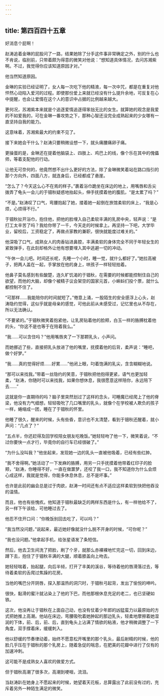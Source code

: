 ```yaml
---
---
---
```

title: 第四百四十五章
---




好消息个屁啊！

赵涛追着金琳的屁股问了一路，结果她除了分手这件事非常确定之外，别的什么也不肯说，临别前，只带着颇为得意的微笑对他说：“想知道具体情况，去问苏湘紫啊。不过，我觉得你应该知道原因才对。”

他当然知道原因。

金琳的实验已经证明了，女人每一次吃下他的精液，每一次中咒，都是在重复对他怦然心动陷入爱河的过程。即使那份爱上来就已经没有什么提升余地，可反复在心中提醒，也会让爱情在这个人的意识中占据的比例越来越大。

更何况，苏湘紫本来就是个追逐爱情追逐得笨拙无比的女生。就算她的观念是我爱的不如爱我的，可在金琳一番攻势之下，那种心智还没完全成熟起来的少女哪有一直坚持自我的能力。

这意味着，苏湘紫最大的约束不见了。

接下来她会干什么？赵涛只要稍微设想一下，就头痛腰痛卵子痛。

更操蛋的是，金琳还在提着他脑袋上、四肢上、鸡巴上的线，像个乐在其中的傀儡师，等着支配他的行动。

让他无可奈何的，他竟然想不出什么更好的方法，除了金琳微笑着站在路口指引的那个方向外，四面八方，就连身后，已经都成了悬崖。

“怎么了？今天这么心不在焉的样子。”裹着浴巾跪坐在床边的地上，用嘴唇和舌尖拨弄了龟头一会儿的于钿秋疑惑地抬起头，伸手抚摸着他的腹肌，“是太累了吗？”

“不是。”赵涛叹了口气，弯腰抱起了她，搂着她一起倒在旅馆柔软的床上，“我是心烦，心烦得不行。”

于钿秋扯开浴巾，抱住他，把他的脸埋入自己柔软丰满的乳房中央，轻声说：“是打工太辛苦了吗？我给你带了一千，今天走的时候拿上。再坚持一下吧，大学毕业，留校后，工资稳定了，再做点家教的兼职，很快就能度过难关的。”

他深吸了口气，成熟女人的肉香钻进鼻腔，丰满柔软的身体完全不同于年轻女生的紧致弹手，在此刻却格外让他有想要埋入其中逃避一切的冲动。

“午休一会儿吧。时间还长呢，先睡一个小时，睡一觉，就什么都好了。”她拉高被子，把两人盖在一起，手掌放在他的身上，哄孩子一样轻轻拍着。

他鼻子莫名感到有些酸楚，连久旷饥渴的于钿秋，在需要的时候都能控制住自己的欲望，而他的大脑，却像个被精子议会架空的国家元首，小蝌蚪们投个票，就什么都控制不住了。

“可那样……我能陪你的时间就短了。”倦意上涌，一股陌生的安全感浮上心头，赵涛隐约觉得，这似乎就是母亲的感觉，可他此前从未感受过，记忆里也从不存在，所以无法确认。

“不要紧的。”于钿秋微笑着抱紧他，让乳房贴着他的脸颊，白玉一样的胳膊枕着他的头，“你这不是也等于在陪着我么。”

“我……可以含住吗？”他用嘴唇夹了一下那颗乳头，小声问。

而她挪近了些，直接把乳头放进了他的嘴里，抚摸着他的后背，柔声说：“睡吧，做个好梦。”

“我……真的觉得好烦……好累……”他闭上眼，叼着饱满的乳尖，含含糊糊地说。

“那可以来找我。”带着一丝隐约的笑意，于钿秋把他抱得更紧，语气也更加轻柔，“赵涛，你随时可以来找我，如果你想休息，我很愿意这样陪你，永远陪下去……”

这就是你一直期待的吗？脑子里突然划过了这样的念头，可睡魔已经爬上了他的脊梁，他没有力气细想，轻轻吸吮了几口嘴里的乳头，就像个在学校被人欺负的孩子一样，蜷缩成一团，睡在了于钿秋的怀里。

他睡了很久，醒来的时候，头有些昏，意识也不太清楚，看到于钿秋还醒着，就小声问：“几点了？”

“五点半，你还赶得及回学校陪女朋友吃晚饭。”她轻轻吻了他一下，微笑着说，“不过你要快一点才行，毕竟你的自行车已经很破了。”

“为什么没叫我？”他坐起来，发现她一边的乳头一直被他吸着，已经有些红肿。

“我不舍得啊。”她活动了一下发麻的胳膊，用另一只手抚摸着他带着红印子的脸颊，“赵涛，你睡得不好，一直在做噩梦，还咬了我一口，我不知道你为什么会烦心成这样，我就是觉得，你能多休息休息，总不是坏事。”

也许是此前的幽会总是过于肉欲，赵涛一时间还有点不适应这样柔软到快把他吞没的温情。

而且，他也有些愧疚。他知道于钿秋最缺乏的两样东西是什么，有一样他给不了，另一样下午该给，可他睡过去了。

他忍不住开口问：“你晚饭别回去吃了，可以吗？”

“我当然没问题，”说起来，最近她好像就没什么脱不开身的时候，“可你呢？”

“我也没问题。”他拿起手机，给张星语发了条短信。

然后，他去卫生间洗了把脸，刷了个牙，就那么赤裸裸地忙完这一切，回到床边，蹲下去，抱住了于钿秋丰满的大腿，顺着膝盖向上吻去。

她轻轻喘着，抬起腿，向后半倾，打开了丰美的溪谷，等待着他的唇滑落过去，等待着柔软的舌爬过焦躁的花房。

当他的嘴巴分开阴唇，探入那温热的洞穴时，于钿秋弓起背，发出了愉悦的呻吟。

很快，黏滑的蜜汁就沾染上了他的下巴，而他那根休息充足的老二，也已坚硬如铁。

这次，他没再让于钿秋在上面自己动，也没有仗着少年郎的凶猛蛮力以最原始的方式把她推上高潮。他站在床边，弯腰吸吮着她肿起的那边乳头，轻柔地摩擦着她湿润的下体，前、后，前、后，直到龟头上沾满了情欲的粘液，他才稍微调整了一下角度，双手撑着床，缓缓刺入。

他以舒缓的节奏律动着，始终不愿意松开嘴里的那个乳头，最后射精的时候，他的脸几乎压在于钿秋的那个乳房上，随着急促的喘息，在肥美的花瓣中进行了仅有的加速冲刺。

这可能不是成熟女人喜欢的做爱方式。

但于钿秋高潮了很多次，高潮到哽咽，流泪。

当赵涛趴在她身上不愿起来的时候，她望着天花板，总算露出了此前没有过的，充斥着另外一种陌生满足的微笑。